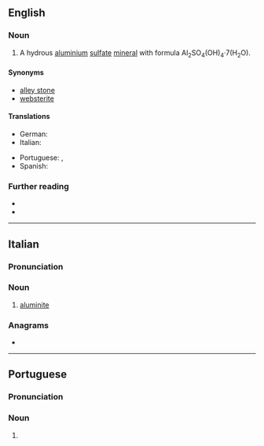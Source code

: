 ==English==

===Noun===
{{en-noun|-}}
{{wikipedia}}

# A hydrous [[aluminium]] [[sulfate]] [[mineral]] with formula Al<sub>2</sub>SO<sub>4</sub>(OH)<sub>4</sub>·7(H<sub>2</sub>O).

====Synonyms====
* [[alley stone]]
* [[websterite]]

====Translations====
{{trans-top|a hydrous aluminium sulfate mineral}}
* German: {{t+|de|Aluminit|m}}
* Italian: {{t|it|aluminite|f}}
{{trans-mid}}
* Portuguese: {{t|pt|aluminita|f}}, {{t|pt|aluminite|f}}
* Spanish: {{t|es|aluminita|f}}
{{trans-bottom}}

===Further reading===
* {{R:WebMineral}}
* {{R:mindat}}

----

==Italian==

===Pronunciation===
{{it-pr|aluminìte}}

===Noun===
{{it-noun|f}}

# {{lb|it|mineral}} [[#English|aluminite]]

===Anagrams===
* {{anagrams|it|a=aeiilmntu|muliniate|umiliante}}

----

==Portuguese==

===Pronunciation===
{{pt-IPA}}

===Noun===
{{pt-noun|f|-}}

# {{alternative form of|pt|aluminita}}